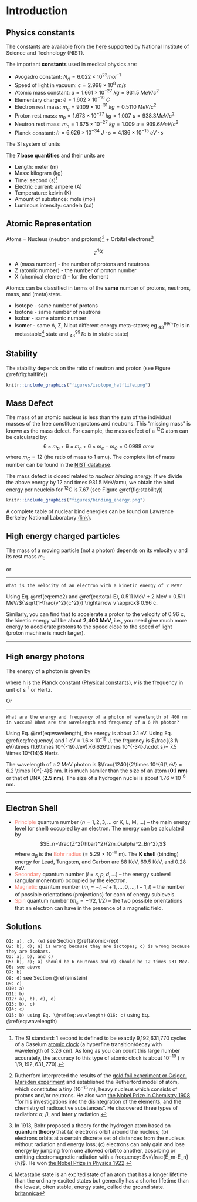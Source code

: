 # Introduction {#introduction}

## Physics constants {#constant}

The constants are available from the [here](http://physics.nist.gov/cuu/Constants/) supported by National Institute of Science and Technology (NIST). 

The important __constants__ used in medical physics are:

* Avogadro constant: $N_A = 6.022\times10^{23} mol^{-1}$
* Speed of light in vacuum: $c = 2.998\times10^8\ m/s$
* Atomic mass constant: $u = 1.661 \times 10^{−27}\ kg = 931.5\ MeV/c^2$
* Elementary charge: $e = 1.602 \times 10^{−19}\ C$
* Electron rest mass: $m_e = 9.109 \times 10^{−31}\ kg = 0.5110\ MeV/c^2$
* Proton rest mass: $m_p = 1.673 \times 10^{−27}\ kg = 1.007\ u = 938.3 MeV/c^2$
* Neutron rest mass: $m_n = 1.675 \times 10^{−27}\ kg = 1.009\ u = 939.6 MeV/c^2$
* Planck constant: $h = 6.626 \times 10^{−34}\ J\cdot s = 4.136 \times 10^{−15}\ eV\cdot s$

The SI system of units

The __7 base quantities__ and their units are

* Length: meter (m)
* Mass: kilogram (kg) 
* Time: second (s)[^si-second]
* Electric current: ampere (A)
* Temperature: kelvin (K)
* Amount of substance: mole (mol)
* Luminous intensity: candela (cd)

[^si-second]:
The SI standard: 1 second is defined to be exactly 9,192,631,770 cycles of a Caseium [atomic clock](https://en.wikipedia.org/wiki/Atomic_clock) (a hyperfine transition/decay with wavelength of 3.26 cm). As long as you can count this large number accurately, the accuracy fo this type of atomic clock is about $10^{-10}$ ($\approx 1/9,192,631,770$). 

## Atomic Representation {#atomic-rep}

Atoms = Nucleus (neutron and protons)[^rutherford] + Orbital electrons[^bohr]

$$^A_ZX$$

* A (mass number) - the number of protons and neutrons
* Z (atomic number) - the number of proton number
* X (chemical element) - for the element

Atomcs can be classified in terms of the **same** number of protons, neutrons, mass, and (meta)state.

* Isoto**p**e - same number of **p**rotons
* Isoto**n**e - same number of **n**eutrons
* Isob**a**r - same **a**tomic number
* Iso**m**er - same A, Z, N but different energy meta-states; eg $_{43}^{99m}Tc$ is in metastable[^metastable] state and $^{99}_{43}Tc$ is in stable state)

## Stability

The stability depends on the ratio of neutron and proton (see Figure \@ref(fig:halflife))

```r
knitr::include_graphics("figures/isotope_halflife.png")
```

## Mass Defect {#mass-defect}

The mass of an atomic nucleus is less than the sum of the individual masses of the free constituent protons and neutrons. This “missing mass” is known as the mass defect. For example, the mass defect of a ^12^C atom can be calculated by:
$$ 6 \times m_p + 6 \times m_n + 6 \times m_e - m_{C} = 0.0988\ amu$$
where $m_C = 12$ (the ratio of mass to 1 amu). The complete list of mass number can be found in the [NIST database](https://physics.nist.gov/cgi-bin/Compositions/stand_alone.pl). 

The mass defect is closed related to *nuclear binding energy*. If we divide the above energy by 12 and times 931.5 MeV/amu, we obtain the bind energy per neucleio for ^12^C is 7.67 (see Figure \@ref(fig:stability)) 


```r
knitr::include_graphics("figures/binding_energy.png")
```

A complete table of nuclear bind energies can be found on Lawrence Berkeley National Laboratory [(link)](http://xdb.lbl.gov/Section1/Table_1-1.pdf).

## High energy charged particles {#einstein}

The mass of a moving particle (not a photon) depends on its velocity $\upsilon$ and its rest mass $m_0$.

\begin{equation}
    E_{total} = mc^2 = \frac{m_0c^2}{\sqrt{1-\frac{\upsilon^2}{c^2}}} 
    (\#eq:emc2)
\end{equation}
or
\begin{equation}
    E_{total} = E_{0}+E_{K.E} = m_0c^2 + E_{K.E}
    (\#eq:total-E)
\end{equation}

<hr>

```block
What is the velocity of an electron with a kinetic energy of 2 MeV?
```
Using Eq. \@ref(eq:emc2) and \@ref(eq:total-E), 0.511 MeV + 2 MeV = 0.511  MeV/${\sqrt{1-\frac{v^2}{c^2}}} \rightarrow v \approx$ 0.96 c.

Similarly, you can find that to accelerate a proton to the velocity of 0.96 c, the kinetic energy will be about **2,400 MeV**, i.e., you need give much more energy to accelerate protons to the speed close to the speed of light (proton machine is much larger). 

<hr>

## High energy photons

The energy of a photon is given by

\begin{equation}
    E = h\times v
    (\#eq:frequency)
\end{equation}
where h is the Planck constant ([Physical constants](#constant)), $v$ is the frequency in unit of s^-1^ or Hertz.

Or
\begin{equation}
    E\ (eV) = \frac{1,240}{\lambda\ (nm)}, 
    (\#eq:wavelength)
\end{equation}

<hr>

```block
What are the energy and frequency of a photon of wavelength of 400 nm in vaccum? What are the wavelength and frequency of a 6 MV photon? 
```
Using Eq. \@ref(eq:wavelength), the energy is about 3.1 eV. Using Eq. \@ref(eq:frequency) and 1 eV = 1.6 $\times$ 10^-19^ J, the frquency is $\frac{(3.1\ eV)\times (1.6\times 10^{-19}J/eV)}{6.626\times 10^{-34}J\cdot s}= 7.5 \times 10^{14}$ Hertz. 

The wavelength of a 2 MeV photon is $\frac{1240}{2\times 10^{6}\ eV} = 6.2 \times 10^{-4}$ nm. It is much samller than the size of an atom (**0.1 nm**) or that of DNA (**2.5 nm**). The size of a hydrogen nuclei is about 1.76 $\times$ 10^-6^ nm. 

<hr>

## Electron Shell

- <span style="color:Salmon"> Principle </span> quantum number ($n = 1, 2, 3, ...$ or K, L, M, ...)  – the main energy level (or shell) occupied by an electron. The energy can be calculated by$$E_n=\frac{Z^2{\hbar}^2}{2m_0\alpha^2_Bn^2},$$ where $\alpha_B$ is the <span style="color:Salmon">Bohr radius </span> (= 5.29 $\times$ 10^-11^ m). The __K shell__ (binding) energy for Lead, Tungsten, and Carbon are 88 KeV, 69.5 KeV, and 0.28 KeV. 
- <span style="color:Salmon"> Secondary </span> quantum number ($l = s, p, d, ...$)  – the energy sublevel (angular monentum) occupied by the electron.
- <span style="color:Salmon"> Magnetic </span> quantum number ($m_l = -l, -l+1, ..., 0, ..., l-1, l$) – the number of possible orientations (projections) for each of energy sublevels.
- <span style="color:Salmon"> Spin </span> quantum number ($m_s=-1/2, 1/2$) – the two possible orientations that an electron can have in the presence of a magnetic field.

## Solutions

`Q1: a), c), (e)` see Section \@ref(atomic-rep)  
`Q2: b), d); a) is wrong because they are isotopes; c) is wrong because they are isobars.`  
`Q3: a), b), and c)`  
`Q5: b), c); a) should be 6 neutrons and d) should be 12 times 931 MeV.`  
`Q6: see above`  
`Q7: b)`  
`Q8: d)` see Section \@ref(einstein)  
`Q9: c)`   
`Q10: a)`   
`Q11: b)`    
`Q12: a), b), c), e)`    
`Q13: b), c)`  
`Q14: c)`  
`Q15: b) using Eq. \@ref(eq:wavelength)` 
`Q16: c)` using Eq. \@ref(eq:wavelength)

[^metastable]:
Metastabe state is an excited state of an atom that has a longer lifetime than the ordinary excited states but generally has a shorter lifetime than the lowest, often stable, energy state, called the ground state. [britannica](https://www.britannica.com/science/metastable-state) 

[^rutherford]:
Rutherford interpreted the results of the [gold foil experiment or Geiger-Marsden experiment](https://en.wikipedia.org/wiki/Geiger%E2%80%93Marsden_experiment) and established the Rutherford model of atom, which constitutes a tiny ($10^{-15}$ m), heavy nucleus which consists of protons and/or neutrons. He also won [the Nobel Prize in Chemistry 1908](https://www.nobelprize.org/nobel_prizes/chemistry/laureates/1908/) “for his investigations into the disintegration of the elements, and the chemistry of radioactive substances”. He discovered three types of radiation: $\alpha$, $\beta$, and later $\gamma$ radiation. 

[^bohr]:
In 1913, Bohr proposed a theory for the hydrogen atom based on __quantum theory__ that (a) electrons orbit around the nucleus; (b) electrons orbits at a certain discrete set of distances from the nucleus without radiation and energy loss; (c) electrons can only gain and lose energy by jumping from one allowed orbit to another, absorbing or emitting electromagnetic radiation with a frequency: $v=\frac{E_m-E_n}{h}$. He won [the Nobel Prize in Physics 1922](https://www.nobelprize.org/nobel_prizes/physics/laureates/1922/).

[^amu]:
atomic mass unit; 1/12 mass of $_6^{12}\textrm{C}$ atom in quantity; $1amu = 1.66 \times 10^{-27} kg$ or **931.5** MeV.

